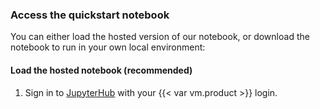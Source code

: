 ### Access the quickstart notebook

You can either load the hosted version of our notebook, or download the notebook to run in your own local environment:

#### Load the hosted notebook (recommended)

1. Sign in to [JupyterHub]({{< var url.jupyterhub >}}) with your {{< var vm.product >}} login.